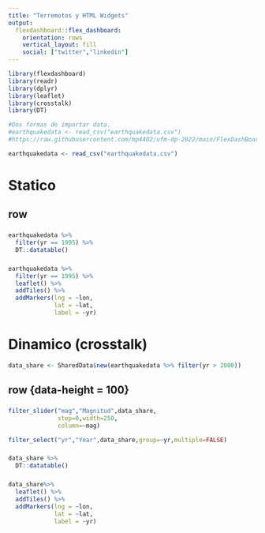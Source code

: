 ```yaml
---
title: "Terremotos y HTML Widgets"
output: 
  flexdashboard::flex_dashboard:
    orientation: rows
    vertical_layout: fill
    social: ["twitter","linkedin"]
---
```


```r
library(flexdashboard)
library(readr)
library(dplyr)
library(leaflet)
library(crosstalk)
library(DT)
```


```r
#Dos formas de importar data.
#earthquakedata <- read_csv("earthquakedata.csv")
#https://raw.githubusercontent.com/mp4402/ufm-dp-2022/main/FlexDashBoard/data/earthquakedata.csv

earthquakedata <- read_csv("earthquakedata.csv")
```

# Statico {data-icon=fa-chalkboard}

## row

### 

```r
earthquakedata %>%
  filter(yr == 1995) %>%
  DT::datatable()
```


### 

```r
earthquakedata %>%
  filter(yr == 1995) %>%
  leaflet() %>%
  addTiles() %>%
  addMarkers(lng = ~lon,
             lat = ~lat,
             label = ~yr)
```


# Dinamico (crosstalk) {data-icon=fa-rocket}

```r
data_share <- SharedData$new(earthquakedata %>% filter(yr > 2000))
```





## row {data-height = 100}

### 

```r
filter_slider("mag","Magnitud",data_share,
              step=0,width=250,
              column=~mag)

filter_select("yr","Year",data_share,group=~yr,multiple=FALSE)
```

###

```r
data_share %>%
  DT::datatable()
```


###

```r
data_share%>%
  leaflet() %>%
  addTiles() %>%
  addMarkers(lng = ~lon,
             lat = ~lat,
             label = ~yr)
```

